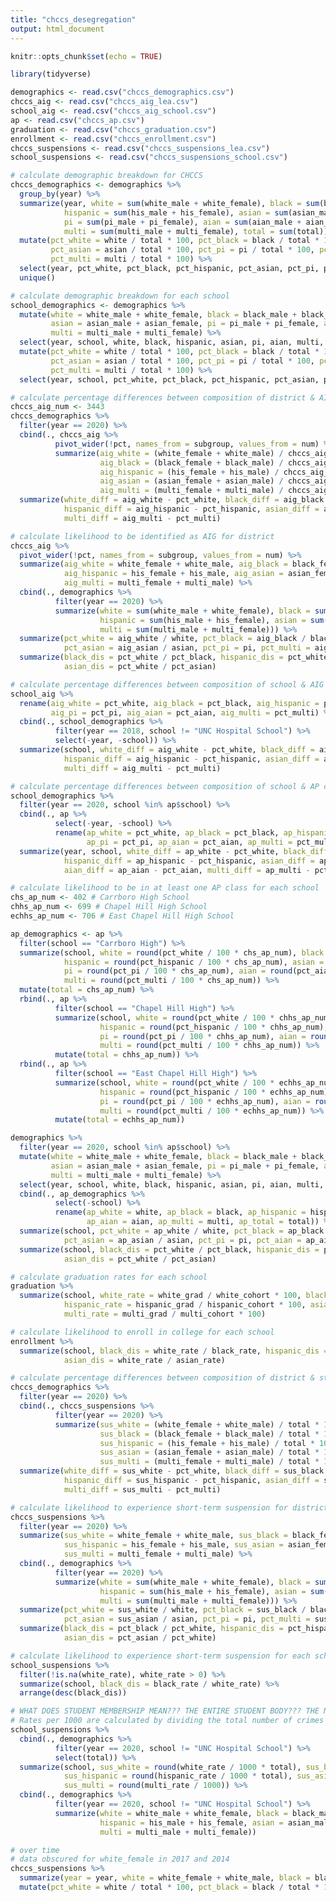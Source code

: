 ```yaml
---
title: "chccs_desegregation"
output: html_document
---
```


```r
knitr::opts_chunk$set(echo = TRUE)
```

```r
library(tidyverse)
```

```r
demographics <- read.csv("chccs_demographics.csv")
chccs_aig <- read.csv("chccs_aig_lea.csv")
school_aig <- read.csv("chccs_aig_school.csv")
ap <- read.csv("chccs_ap.csv")
graduation <- read.csv("chccs_graduation.csv")
enrollment <- read.csv("chccs_enrollment.csv")
chccs_suspensions <- read.csv("chccs_suspensions_lea.csv")
school_suspensions <- read.csv("chccs_suspensions_school.csv")
```

```r
# calculate demographic breakdown for CHCCS
chccs_demographics <- demographics %>% 
  group_by(year) %>% 
  summarize(year, white = sum(white_male + white_female), black = sum(black_male + black_female), 
            hispanic = sum(his_male + his_female), asian = sum(asian_male + asian_female), 
            pi = sum(pi_male + pi_female), aian = sum(aian_male + aian_female),
            multi = sum(multi_male + multi_female), total = sum(total)) %>% 
  mutate(pct_white = white / total * 100, pct_black = black / total * 100, pct_hispanic = hispanic / total * 100,
         pct_asian = asian / total * 100, pct_pi = pi / total * 100, pct_aian = aian / total * 100,
         pct_multi = multi / total * 100) %>% 
  select(year, pct_white, pct_black, pct_hispanic, pct_asian, pct_pi, pct_aian, pct_multi) %>% 
  unique()

# calculate demographic breakdown for each school
school_demographics <- demographics %>% 
  mutate(white = white_male + white_female, black = black_male + black_female, hispanic = his_male + his_female,
         asian = asian_male + asian_female, pi = pi_male + pi_female, aian = aian_male + aian_female,
         multi = multi_male + multi_female) %>% 
  select(year, school, white, black, hispanic, asian, pi, aian, multi, total) %>% 
  mutate(pct_white = white / total * 100, pct_black = black / total * 100, pct_hispanic = hispanic / total * 100,
         pct_asian = asian / total * 100, pct_pi = pi / total * 100, pct_aian = aian / total * 100,
         pct_multi = multi / total * 100) %>% 
  select(year, school, pct_white, pct_black, pct_hispanic, pct_asian, pct_pi, pct_aian, pct_multi)
```

```r
# calculate percentage differences between composition of district & AIG students
chccs_aig_num <- 3443
chccs_demographics %>% 
  filter(year == 2020) %>% 
  cbind(., chccs_aig %>% 
          pivot_wider(!pct, names_from = subgroup, values_from = num) %>% 
          summarize(aig_white = (white_female + white_male) / chccs_aig_num * 100, 
                    aig_black = (black_female + black_male) / chccs_aig_num * 100,
                    aig_hispanic = (his_female + his_male) / chccs_aig_num * 100, 
                    aig_asian = (asian_female + asian_male) / chccs_aig_num * 100,
                    aig_multi = (multi_female + multi_male) / chccs_aig_num * 100)) %>% 
  summarize(white_diff = aig_white - pct_white, black_diff = aig_black - pct_black, 
            hispanic_diff = aig_hispanic - pct_hispanic, asian_diff = aig_asian - pct_asian,
            multi_diff = aig_multi - pct_multi)

# calculate likelihood to be identified as AIG for district
chccs_aig %>% 
  pivot_wider(!pct, names_from = subgroup, values_from = num) %>% 
  summarize(aig_white = white_female + white_male, aig_black = black_female + black_male, 
            aig_hispanic = his_female + his_male, aig_asian = asian_female + asian_male, 
            aig_multi = multi_female + multi_male) %>% 
  cbind(., demographics %>% 
          filter(year == 2020) %>% 
          summarize(white = sum(white_male + white_female), black = sum(black_male + black_female), 
                    hispanic = sum(his_male + his_female), asian = sum(asian_male + asian_female), 
                    multi = sum(multi_male + multi_female))) %>% 
  summarize(pct_white = aig_white / white, pct_black = aig_black / black, pct_hispanic = aig_hispanic / hispanic,
            pct_asian = aig_asian / asian, pct_pi = pi, pct_multi = aig_multi / multi) %>% 
  summarize(black_dis = pct_white / pct_black, hispanic_dis = pct_white / pct_hispanic, 
            asian_dis = pct_white / pct_asian)

# calculate percentage differences between composition of school & AIG students
school_aig %>% 
  rename(aig_white = pct_white, aig_black = pct_black, aig_hispanic = pct_hispanic, aig_asian = pct_asian, 
         aig_pi = pct_pi, aig_aian = pct_aian, aig_multi = pct_multi) %>% 
  cbind(., school_demographics %>% 
          filter(year == 2018, school != "UNC Hospital School") %>% 
          select(-year, -school)) %>% 
  summarize(school, white_diff = aig_white - pct_white, black_diff = aig_black - pct_black, 
            hispanic_diff = aig_hispanic - pct_hispanic, asian_diff = aig_asian - pct_asian,
            multi_diff = aig_multi - pct_multi)
```

```r
# calculate percentage differences between composition of school & AP classes for each school
school_demographics %>% 
  filter(year == 2020, school %in% ap$school) %>% 
  cbind(., ap %>% 
          select(-year, -school) %>% 
          rename(ap_white = pct_white, ap_black = pct_black, ap_hispanic = pct_hispanic, ap_asian = pct_asian,
                 ap_pi = pct_pi, ap_aian = pct_aian, ap_multi = pct_multi)) %>% 
  summarize(year, school, white_diff = ap_white - pct_white, black_diff = ap_black - pct_black, 
            hispanic_diff = ap_hispanic - pct_hispanic, asian_diff = ap_asian - pct_asian, pi_diff = ap_pi - pct_pi,
            aian_diff = ap_aian - pct_aian, multi_diff = ap_multi - pct_multi)

# calculate likelihood to be in at least one AP class for each school
chs_ap_num <- 402 # Carrboro High School
chhs_ap_num <- 699 # Chapel Hill High School
echhs_ap_num <- 706 # East Chapel Hill High School

ap_demographics <- ap %>% 
  filter(school == "Carrboro High") %>% 
  summarize(school, white = round(pct_white / 100 * chs_ap_num), black = round(pct_black / 100 * chs_ap_num),
            hispanic = round(pct_hispanic / 100 * chs_ap_num), asian = round(pct_asian / 100 * chs_ap_num),
            pi = round(pct_pi / 100 * chs_ap_num), aian = round(pct_aian / 100 * chs_ap_num), 
            multi = round(pct_multi / 100 * chs_ap_num)) %>% 
  mutate(total = chs_ap_num) %>% 
  rbind(., ap %>% 
          filter(school == "Chapel Hill High") %>% 
          summarize(school, white = round(pct_white / 100 * chhs_ap_num), black = round(pct_black / 100 * chhs_ap_num),
                    hispanic = round(pct_hispanic / 100 * chhs_ap_num), asian = round(pct_asian / 100 * chhs_ap_num),
                    pi = round(pct_pi / 100 * chhs_ap_num), aian = round(pct_aian / 100 * chhs_ap_num),
                    multi = round(pct_multi / 100 * chhs_ap_num)) %>% 
          mutate(total = chhs_ap_num)) %>% 
  rbind(., ap %>% 
          filter(school == "East Chapel Hill High") %>% 
          summarize(school, white = round(pct_white / 100 * echhs_ap_num), black = round(pct_black / 100 * echhs_ap_num),
                    hispanic = round(pct_hispanic / 100 * echhs_ap_num), asian = round(pct_asian / 100 * echhs_ap_num),
                    pi = round(pct_pi / 100 * echhs_ap_num), aian = round(pct_aian / 100 * echhs_ap_num),
                    multi = round(pct_multi / 100 * echhs_ap_num)) %>% 
          mutate(total = echhs_ap_num))

demographics %>% 
  filter(year == 2020, school %in% ap$school) %>% 
  mutate(white = white_male + white_female, black = black_male + black_female, hispanic = his_male + his_female,
         asian = asian_male + asian_female, pi = pi_male + pi_female, aian = aian_male + aian_female,
         multi = multi_male + multi_female) %>% 
  select(year, school, white, black, hispanic, asian, pi, aian, multi, total) %>% 
  cbind(., ap_demographics %>% 
          select(-school) %>% 
          rename(ap_white = white, ap_black = black, ap_hispanic = hispanic, ap_asian = asian, ap_pi = pi, 
                 ap_aian = aian, ap_multi = multi, ap_total = total)) %>% 
  summarize(school, pct_white = ap_white / white, pct_black = ap_black / black, pct_hispanic = ap_hispanic / hispanic,
            pct_asian = ap_asian / asian, pct_pi = pi, pct_aian = ap_aian / aian, pct_multi = ap_multi / multi) %>% 
  summarize(school, black_dis = pct_white / pct_black, hispanic_dis = pct_white / pct_hispanic, 
            asian_dis = pct_white / pct_asian)
```

```r
# calculate graduation rates for each school
graduation %>% 
  summarize(school, white_rate = white_grad / white_cohort * 100, black_rate = black_grad / black_cohort * 100,
            hispanic_rate = hispanic_grad / hispanic_cohort * 100, asian_rate = asian_grad / asian_cohort * 100,
            multi_rate = multi_grad / multi_cohort * 100)

# calculate likelihood to enroll in college for each school
enrollment %>% 
  summarize(school, black_dis = white_rate / black_rate, hispanic_dis = white_rate / hispanic_rate,
            asian_dis = white_rate / asian_rate)
```

```r
# calculate percentage differences between composition of district & students experiencing short-term suspensions
chccs_demographics %>% 
  filter(year == 2020) %>% 
  cbind(., chccs_suspensions %>% 
          filter(year == 2020) %>% 
          summarize(sus_white = (white_female + white_male) / total * 100, 
                    sus_black = (black_female + black_male) / total * 100,
                    sus_hispanic = (his_female + his_male) / total * 100, 
                    sus_asian = (asian_female + asian_male) / total * 100,
                    sus_multi = (multi_female + multi_male) / total * 100)) %>% 
  summarize(white_diff = sus_white - pct_white, black_diff = sus_black - pct_black, 
            hispanic_diff = sus_hispanic - pct_hispanic, asian_diff = sus_asian - pct_asian,
            multi_diff = sus_multi - pct_multi)

# calculate likelihood to experience short-term suspension for district
chccs_suspensions %>% 
  filter(year == 2020) %>% 
  summarize(sus_white = white_female + white_male, sus_black = black_female + black_male, 
            sus_hispanic = his_female + his_male, sus_asian = asian_female + asian_male, 
            sus_multi = multi_female + multi_male) %>% 
  cbind(., demographics %>% 
          filter(year == 2020) %>% 
          summarize(white = sum(white_male + white_female), black = sum(black_male + black_female), 
                    hispanic = sum(his_male + his_female), asian = sum(asian_male + asian_female), 
                    multi = sum(multi_male + multi_female))) %>% 
  summarize(pct_white = sus_white / white, pct_black = sus_black / black, pct_hispanic = sus_hispanic / hispanic,
            pct_asian = sus_asian / asian, pct_pi = pi, pct_multi = sus_multi / multi) %>% 
  summarize(black_dis = pct_black / pct_white, hispanic_dis = pct_hispanic / pct_white, 
            asian_dis = pct_asian / pct_white)

# calculate likelihood to experience short-term suspension for each school
school_suspensions %>% 
  filter(!is.na(white_rate), white_rate > 0) %>% 
  summarize(school, black_dis = black_rate / white_rate) %>% 
  arrange(desc(black_dis))

# WHAT DOES STUDENT MEMBERSHIP MEAN??? THE ENTIRE STUDENT BODY??? THE NUMBER OF STUDENTS OF A GIVEN RACE???
# Rates per 1000 are calculated by dividing the total number of crimes or suspensions/expulsions by student membership at the State, District, or School level, and then multiplying by 1000. This statistic allows for general comparison of one entity to another by controlling for differences in student population size.
school_suspensions %>% 
  cbind(., demographics %>% 
          filter(year == 2020, school != "UNC Hospital School") %>% 
          select(total)) %>% 
  summarize(school, sus_white = round(white_rate / 1000 * total), sus_black = round(black_rate / 1000 * total),
            sus_hispanic = round(hispanic_rate / 1000 * total), sus_asian = round(asian_rate / 1000 * total),
            sus_multi = round(multi_rate / 1000)) %>% 
  cbind(., demographics %>% 
          filter(year == 2020, school != "UNC Hospital School") %>% 
          summarize(white = white_male + white_female, black = black_male + black_female, 
                    hispanic = his_male + his_female, asian = asian_male + asian_female, 
                    multi = multi_male + multi_female))

# over time
# data obscured for white_female in 2017 and 2014
chccs_suspensions %>% 
  summarize(year = year, white = white_female + white_male, black = black_female + black_male, total) %>% 
  mutate(pct_white = white / total * 100, pct_black = black / total * 100)
```
